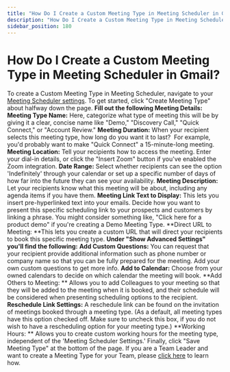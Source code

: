 ```yaml
---
title: "How Do I Create a Custom Meeting Type in Meeting Scheduler in Gmail?"
description: "How Do I Create a Custom Meeting Type in Meeting Scheduler in Gmail?"
sidebar_position: 180
---
```


# How Do I Create a Custom Meeting Type in Meeting Scheduler in Gmail?

To create a Custom Meeting Type in Meeting Scheduler, navigate to your [Meeting Scheduler settings](https://app.yesware.com/account/meeting_scheduler).
To get started, click "Create Meeting Type" about halfway down the page.
**Fill out the following Meeting Details:**
**Meeting Type Name:** Here, categorize what type of meeting this will be by giving it a clear, concise name like "Demo," "Discovery Call," "Quick Connect," or "Account Review."
**Meeting Duration:** When your recipient selects this meeting type, how long do you want it to last?  For example, you'd probably want to make "Quick Connect" a 15-minute-long meeting.
**Meeting Location:** Tell your recipients how to access the meeting. Enter your dial-in details, or click the "Insert Zoom" button if you've enabled the Zoom integration.
**Date Range:** Select whether recipients can see the option 'Indefinitely' through your calendar or set up a specific number of days of how far into the future they can see your availability.
**Meeting Description:** Let your recipients know what this meeting will be about, including any agenda items if you have them.
**Meeting Link Text to Display:** This lets you insert pre-hyperlinked text into your emails. Decide how you want to present this specific scheduling link to your prospects and customers by linking a phrase. You might consider something like, "Click here for a product demo" if you're creating a Demo Meeting Type.
**Direct URL to Meeting: **This lets you create a custom URL that will direct your recipients to book this specific meeting type.
**Under "Show Advanced Settings" you'll find the following:**
**Add Custom Questions:** You can request that your recipient provide additional information such as phone number or company name so that you can be fully prepared for the meeting. Add your own custom questions to get more info.
**Add to Calendar:** Choose from your owned calendars to decide on which calendar the meeting will book.
**Add Others to Meeting: ** Allows you to add Colleagues to your meeting so that they will be added to the meeting when it is booked, and their schedule will be considered when presenting scheduling options to the recipient.
**Reschedule Link Settings:** A reschedule link can be found on the invitation of meetings booked through a meeting type. (As a default, all meeting types have this option checked off. Make sure to uncheck this box, if you do not wish to have a rescheduling option for your meeting type.)
**Working Hours: ** Allows you to create custom working hours for the meeting type, independent of the 'Meeting Scheduler Settings.'
Finally, click "Save Meeting Type" at the bottom of the page.
If you are a Team Leader and want to create a Meeting Type for your Team, please [click here](/docs/meeting-scheduler/meeting-types/15420570436375-how-to-create-team-meeting-types-for) to learn how.